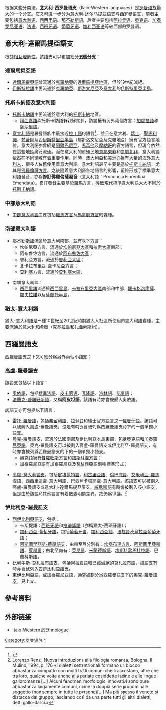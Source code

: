 {{Infobox language family
|name=意大利-西罗曼语支
|region=[[意大利|意大利]]、[[法国|法国]]、[[伊比利亚半岛|伊比利亚半岛]]
|familycolor=Indo-European
|fam2=[[意大利语族|意大利语族]]
|fam3=[[罗曼语族|罗曼语族]]
|child1=[[意大利-达尔马提亚语支|意大利-达尔马提亚语支]]
|child2=[[西罗曼语支|西罗曼语支]]
|glotto=ital1285
|map=Romance-lg-classification-en.png
}}
根据某些分类法，'''意大利-西罗曼语支'''（Italo-Western languages）是[[罗曼语族|罗曼语族]]最大的一个分支。它又可进一步分为[[意大利-达尔马提亚语支|意大利-达尔马提亚语支]]与[[西罗曼语支|西罗曼语支]]，前者主要包括[[意大利语|意大利语]]、[[西西里语|西西里语]]、[[那不勒斯语|那不勒斯语]]，后者主要包括[[阿拉贡语|阿拉贡语]]、[[奥克语|奥克语]]、[[加泰罗尼亚语|加泰罗尼亚语]]、[[法语|法语]]、[[西班牙语|西班牙语]]、[[葡萄牙语|葡萄牙语]]、[[加利西亚语|加利西亚语]]等较西部的罗曼语。

== 意大利-達爾馬提亞語支 ==
{{Main|義大利-達爾馬提亞語支}}
根據[[相互理解性|相互理解性]]，該語支可以更加細分'''五個分支'''：

=== 達爾馬提亞語 ===

* [[达尔马提亚语|達爾馬提亞語]]曾流通於[[克罗地亚|克羅地亞]]的[[達爾馬提亞|達爾馬提亞地區]]，但於19世紀滅絕。
* [[伊斯特拉語|伊斯特拉語]]主要流通於[[克罗地亚|克羅地亞]]、[[斯洛文尼亚|斯洛文尼亞]]及[[意大利|意大利]]的[[伊斯特拉半島|伊斯特里亞半島]]。

=== 托斯卡納語及意大利語 ===

* [[托斯卡納語|托斯卡納語]]主要流通於意大利的[[托斯卡納|托斯卡納]]地區。
** [[科西嘉语|科西嘉語]]與托斯卡納語有親緣關係，該語擁有另外兩個方言：[[加盧拉語|加盧拉語]]和[[薩沙里語|薩沙里語]]。
* [[意大利语|意大利語]]是羅曼語族中最接近[[拉丁语|拉丁語]]的語言<ref>{{cite encyclopedia|url=https://www.britannica.com/topic/Romance-languages|title=Romance languages|encyclopaedia=Encyclopædia Britannica|access-date=19 February 2017|quote=... if the Romance languages are compared with Latin, it is seen that by most measures Sardinian and Italian are least differentiated and French most|archive-date=2019-03-27|archive-url=https://web.archive.org/web/20190327091426/https://www.britannica.com/topic/Romance-languages|dead-url=no}}</ref>，並且在意大利、[[瑞士|瑞士]]、[[圣马力诺|聖馬利諾]]、[[梵蒂冈|梵蒂岡]]及西[[伊斯特拉半島|伊斯特里亞半島]]（屬斯洛文尼亞及克羅地亞）擁有官方語言地位。意大利語亦曾經是[[阿尔巴尼亚|阿爾巴尼亞]]、[[马耳他|馬耳他]]及[[摩纳哥|摩納哥]]的官方語言，但現今依然在這些地區廣泛流通。而在意大利的前殖民地[[意属东非|意屬東非]]和[[意属北非|意屬北非]]，意大利語依然在不同領域有着重要作用。同時，[[澳大利亚|澳大利亞]]和[[美洲|美洲]]亦擁有大量的[[海外意大利人|海外意大利人]]，很多人依舊使用着意大利語。意大利語最早主要是基於[[托斯卡納語|托斯卡納語]]，尤其是[[佛羅倫薩方言|佛羅倫薩方言]]。之後隨着意大利語各地語言的影響，最終形成了標準意大利語發音，亦稱'''修訂佛羅倫薩發音'''（意大利語：Pronuncia Fiorentina Emendata）。修訂發音主要基於[[罗马方言|羅馬方言]]，導致現代標準意大利語大大不同於[[托斯卡納語|托斯卡納語]]。

=== 中部意大利語 ===

* [[中部意大利語|中部意大利語]]主要包括[[罗马方言|羅馬方言]]及[[馬爾凱方言|馬爾凱方言]]的變種。

=== 南部意大利語 ===

* [[那不勒斯语|那不勒斯語]]流通於意大利南部，並有以下方言：
** 坎帕尼亞方言，流通於[[坎帕尼亚大区|坎帕尼亞大區]]和[[拉齐奥大区|拉素大區]]南部；
** 阿布魯佐方言，流通於[[阿布鲁佐大区|阿布魯佐大區]]；
** 普利亞方言，流通於[[普利亚大区|普利亞大區]]；
** 北卡拉布里亞-盧卡尼亞方言；
** 莫利塞方言，流通於[[莫利塞大区|莫利塞大區]]，

* 南端意大利語：
** [[西西里语|西西里語]]流通於[[西西里岛|西西里島]]、[[卡拉布里亚大区|卡拉布里亞大區]]南部和中部、[[罗卡格洛廖萨|羅卡格洛廖薩]]、[[罗夫拉诺|羅夫拉諾]]以及[[薩蘭托|薩蘭托半島]]。

=== 猶太-意大利語 ===
猶太-意大利語是一種10世紀至20世紀時期猶太人社區所使用的意大利語變種，主要流通於意大利和希臘（[[克基拉島|克基拉島]]和[[扎金索斯州|扎金索斯州]]）。

== 西羅曼語支 ==
{{Main|西罗曼语支}}
西羅曼語支之下又可細分爲另外兩個小語支：

=== 高盧-羅曼語支 ===
{{Main|高盧-羅曼語支}}
該語支包括以下語言：

* [[奥依语|奧依語]]，包括[[法语|標準法語]]、[[皮卡第语|皮卡第语]]、[[瓦隆語|瓦隆語]]、[[洛林語|洛林語]]、[[諾曼語|諾曼語]]；
* [[法蘭克-普羅旺斯語|法蘭克-普羅旺斯語]]，又稱'''阿皮坦語'''。該語有時亦會被歸入奧依語。

該語支亦可包括以下語言：

* [[雷托-罗曼语|雷托-羅曼語]]，包括[[弗留利语|弗留利語]]、[[拉登語|拉登語]]和瑞士官方語言之一[[羅曼什語|羅曼什語]]。該語可以被歸入高盧-羅曼語支，但是有時亦會被列爲西羅曼語支的下的一個單獨小語支。
* [[奥克-罗曼语支|奧克-羅曼語支]]，流通於法國南部及伊比利亞本島東部，包括[[奥克语|奧克語]]和[[加泰罗尼亚语|加泰羅尼亞語]]。奧克-羅曼語支可以被劃入高盧-羅曼語支或伊比利亞-羅曼語支，有時亦會被列爲西羅曼語支的下的一個單獨小語支。
** 奧克語擁有[[普罗旺斯方言|普羅旺斯方言]]和[[加斯科涅语|加斯科涅方言]]；
** 加泰羅尼亞語有加泰羅尼亞及[[瓦伦西亚语|瓦倫西亞語]]兩種標準形式；

* [[高卢-意大利语支|高盧-意大利語支]]，包括[[皮埃蒙特语|皮埃蒙特語]]、[[利古里亚语|利古里亞語]]、[[倫巴底語|倫巴底語]]、[[艾米利亞-羅馬涅語|艾米利亞-羅馬涅語]]、西西里高盧-意大利語、巴西利卡塔高盧-意大利語。該語支可以被劃入高盧-羅曼語支或意大利-達爾馬提亞語支。[[威尼斯語|威尼斯語]]有時會被劃入該小語支，但是由於該語和其他語言有着數處明顯差異，故仍爲爭議。<ref name="Renzi">Lorenzo Renzi, Nuova introduzione alla filologia romanza, Bologna, Il Mulino, 1994, p. 176 «I dialetti settentrionali formano un blocco abbastanza compatto con molti tratti comuni che li accostano, oltre che tra loro, qualche volta anche alla parlate cosiddette ladine e alle lingue galloromanze [...] Alcuni fenomeni morfologici innovativi sono pure abbastanza largamente comuni, come la doppia serie pronominale soggetto (non sempre in tutte le persone)[...] Ma più spesso il veneto si distacca dal gruppo, lasciando così da una parte tutti gli altri dialetti, detti gallo-italici.»</ref>

=== 伊比利亞-羅曼語支 ===
{{Main|伊比利亞羅曼語支}}

* [[西伊比利亞語支|西伊比利亞語支]]，包括：
** 卡斯提語：[[西班牙语|西班牙語]]和[[拉迪諾語|拉迪諾語]]（亦稱猶太-西班牙語）；
** [[加利西亞-葡萄牙語|加利西亞-葡萄牙語]]，包括[[葡萄牙语|葡萄牙語]]、[[加利西亚语|加利西亞語]]、[[法拉語|法拉語]]及[[烏拉圭葡萄牙語|烏拉圭葡萄牙語]]；
** [[阿斯圖里亞斯-萊昂語支|阿斯圖里亞斯-萊昂語支]]，由東至西分別有：[[坎塔布連方言|坎塔布連方言]]、[[阿斯圖里亞斯語|阿斯圖里亞斯語]]、[[萊昂語|萊昂語]]；由北至南有：[[萊昂語|萊昂語]]、[[米兰德斯语|米蘭德斯語]]、[[埃斯特雷馬杜拉語|埃斯特雷馬杜拉語]]、巴蘭科斯語。
* [[比利牛斯-莫札拉布语支|比利牛斯-莫札拉布語支]]，包括[[阿拉贡语|阿拉貢語]]和已經滅絕的[[莫札拉布语|莫札拉布語]]，該語支有時亦會被列入西伊比利亞語支。
* 東伊比利亞語，或加泰羅尼亞語，通常被劃分爲西羅曼語支下的[[奥克-罗曼语支|奧克-羅曼語支]]，見上文。

== 參考資料 ==
<references />
== 外部链接 ==
* [http://www.ethnologue.com/show_family.asp?subid=90059 Italo-Western] {{Wayback|url=http://www.ethnologue.com/show_family.asp?subid=90059 |date=20100810103454 }}於[[Ethnologue|Ethnologue]]

[[Category:罗曼语族|Category:罗曼语族]]
[[Category:意大利-西罗曼语支|*]]